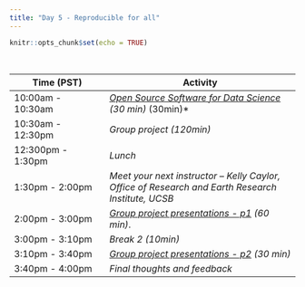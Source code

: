 ```yaml
---
title: "Day 5 - Reproducible for all"
---
```


```r
knitr::opts_chunk$set(echo = TRUE)
``` 

<br>

| **Time (PST)**    | **Activity**                        |
|-------------------|-------------------------------------|
| 10:00am - 10:30am   | *[Open Source Software for Data Science](https://www.rstudio.com/resources/rstudioconf-2020/open-source-software-for-data-science/) (30 min)*  (30min)*             |
| 10:30am - 12:30pm  | *Group project (120min)* |
| 12:300pm - 1:30pm  | *Lunch *   |
| 1:30pm - 2:00pm   | *Meet your next instructor  --  Kelly Caylor,  Office of Research and Earth Research Institute, UCSB* |
| 2:00pm - 3:00pm   | *[Group project presentations - p1](https://docs.google.com/spreadsheets/d/1rm7qBrK5ywtd3YYD8J9evxR9EgXlqcK5QNGs8o_lbIY/edit?gid=0#gid=0) (60 min)*. |
| 3:00pm - 3:10pm   | *Break 2 (10min)* 
| 3:10pm - 3:40pm   | *[Group project presentations - p2](https://docs.google.com/spreadsheets/d/1rm7qBrK5ywtd3YYD8J9evxR9EgXlqcK5QNGs8o_lbIY/edit?gid=0#gid=0) (30 min)* |
| 3:40pm - 4:00pm   | *Final thoughts and feedback*     |

